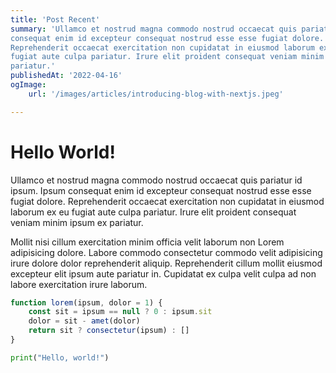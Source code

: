 ```yaml
---
title: 'Post Recent'
summary: 'Ullamco et nostrud magna commodo nostrud occaecat quis pariatur id ipsum. Ipsum
consequat enim id excepteur consequat nostrud esse esse fugiat dolore.
Reprehenderit occaecat exercitation non cupidatat in eiusmod laborum ex eu
fugiat aute culpa pariatur. Irure elit proident consequat veniam minim ipsum ex
pariatur.'
publishedAt: '2022-04-16'
ogImage:
    url: '/images/articles/introducing-blog-with-nextjs.jpeg'

---
```


<h1 className='text-3xl font-bold'>Hello World!</h1>

Ullamco et nostrud magna commodo nostrud occaecat quis pariatur id ipsum. Ipsum
consequat enim id excepteur consequat nostrud esse esse fugiat dolore.
Reprehenderit occaecat exercitation non cupidatat in eiusmod laborum ex eu
fugiat aute culpa pariatur. Irure elit proident consequat veniam minim ipsum ex
pariatur.

Mollit nisi cillum exercitation minim officia velit laborum non Lorem
adipisicing dolore. Labore commodo consectetur commodo velit adipisicing irure
dolore dolor reprehenderit aliquip. Reprehenderit cillum mollit eiusmod
excepteur elit ipsum aute pariatur in. Cupidatat ex culpa velit culpa ad non
labore exercitation irure laborum.

```js app.js focus=2:4
function lorem(ipsum, dolor = 1) {
	const sit = ipsum == null ? 0 : ipsum.sit
	dolor = sit - amet(dolor)
	return sit ? consectetur(ipsum) : []
}
```

```python hello.py
print("Hello, world!")
```
